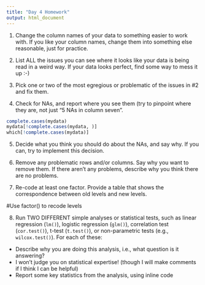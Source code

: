 ```yaml
---
title: "Day 4 Homework"
output: html_document
---
```


1. Change the column names of your data to something easier to work with.  If you like your column names, change them into something else reasonable, just for practice.

2. List ALL the issues you can see where it looks like your data is being read in a weird way.  If your data looks perfect, find some way to mess it up :-)

3. Pick one or two of the most egregious or problematic of the issues in #2 and fix them.

4. Check for NAs, and report where you see them (try to pinpoint where they are, not just "5 NAs in column seven".

```r
complete.cases(mydata)
mydata[!complete.cases(mydata, )]
which[!complete.cases(mydata)] 
```

5. Decide what you think you should do about the NAs, and say why.  If you can, try to implement this decision.

6. Remove any problematic rows and/or columns.  Say why you want to remove them.  If there aren't any problems, describe why you think there are no problems.



7. Re-code at least one factor.  Provide a table that shows the correspondence between old levels and new levels.

#Use factor() to recode levels 

8. Run TWO DIFFERENT simple analyses or statistical tests, such as linear regression (`lm()`), logistic regression (`glm()`), correlation test (`cor.test()`), t-test (`t.test()`), or non-parametric tests (e.g., `wilcox.test()`).  For each of these:
  - Describe why you are doing this analysis, i.e., what question is it answering?
  - I won't judge you on statistical expertise!  (though I will make comments if I think I can be helpful)
  - Report some key statistics from the analysis, using inline code
  
  